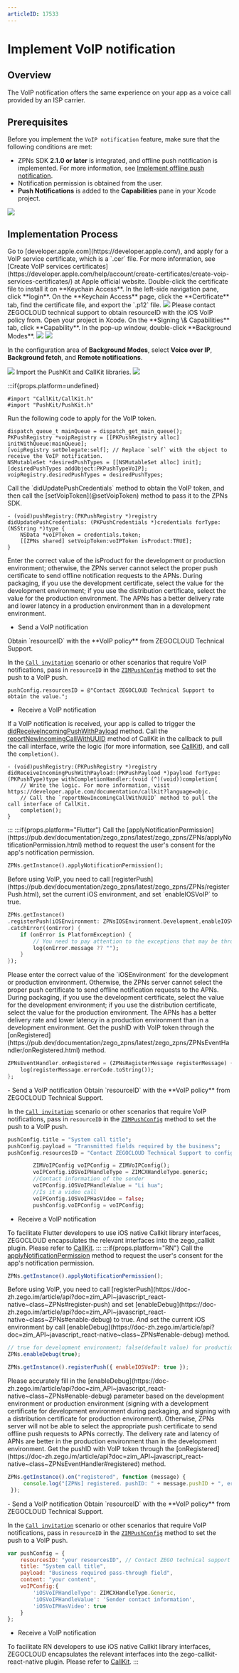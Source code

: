 ```yaml
---
articleID: 17533
---
```

# Implement VoIP notification


## Overview

The VoIP notification offers the same experience on your app as a voice call provided by an ISP carrier.



## Prerequisites

Before you implement the `VoIP notification` feature, make sure that the following conditions are met:

- ZPNs SDK **2.1.0 or later** is integrated, and offline push notification is implemented. For more information, see [Implement offline push notification](./Implement%20offline%20push%20notification.mdx).
- Notification permission is obtained from the user.
- **Push Notifications** is added to the **Capabilities** pane in your Xcode project.
<Frame width="512" height="auto" caption=""><img src="https://storage.zego.im/sdk-doc/Pics/ZIM/offline_push_enable_pushNotification.png" /></Frame>

## Implementation Process

<Steps>
<Step title="Apply for a VoIP service certificate">
Go to [developer.apple.com](https://developer.apple.com/), and apply for a VoIP service certificate, which is a `.cer` file. For more information, see [Create VoIP services certificates](https://developer.apple.com/help/account/create-certificates/create-voip-services-certificates/) at Apple official website.
</Step>
<Step title="Export the .p12 file">
Double-click the certificate file to install it on **Keychain Access**. In the left-side navigation pane, click **login**. On the **Keychain Access** page, click the **Certificate** tab, find the certificate file, and export the `.p12` file.
<Frame width="512" height="auto" caption=""><img src="https://storage.zego.im/sdk-doc/Pics/ZIM/iOS/VoIP_p12.jpg" /></Frame>
</Step>
<Step title="Obtain resourceID">
Please contact ZEGOCLOUD technical support to obtain resourceID with the iOS VoIP policy from.
</Step>
<Step title="Add Background Modes Capabilities">
Open your project in Xcode. On the **Signing \& Capabilities** tab, click **Capability**. In the pop-up window, double-click **Background Modes**.

<Frame width="512" height="auto" caption=""><img src="https://storage.zego.im/sdk-doc/Pics/ZIM/iOS/capability.jpg" /></Frame>
<Frame width="512" height="auto" caption=""><img src="https://storage.zego.im/sdk-doc/Pics/ZIM/iOS/Capability_Window.jpeg" /></Frame>

In the configuration area of **Background Modes**, select **Voice over IP**, **Background fetch**, and **Remote notifications**.
   
<Frame width="512" height="auto" caption=""><img src="https://storage.zego.im/sdk-doc/Pics/ZIM/iOS/Background_Modes.jpeg" /></Frame>
</Step>
<Step title="Import the PushKit and CallKit libraries">
Import the PushKit and CallKit libraries.
<Frame width="512" height="auto" caption=""><img src="https://storage.zego.im/sdk-doc/Pics/ZIM/iOS/Callkit_and_Pushkit.jpg" /></Frame>
</Step>

:::if{props.platform=undefined}
<Step title="Import the header files before use">
```objc
#import "CallKit/CallKit.h"
#import "PushKit/PushKit.h"
```
</Step>
<Step title="Apply for the VoIP token">
Run the following code to apply for the VoIP token.
   
```objc
dispatch_queue_t mainQueue = dispatch_get_main_queue();
PKPushRegistry *voipRegistry = [[PKPushRegistry alloc] initWithQueue:mainQueue];
[voipRegistry setDelegate:self]; // Replace `self` with the object to receive the VoIP notification.
NSMutableSet *desiredPushTypes = [[NSMutableSet alloc] init];
[desiredPushTypes addObject:PKPushTypeVoIP];
voipRegistry.desiredPushTypes = desiredPushTypes;
```
</Step>
<Step title="Obtain the VoIP token">
Call the `didUpdatePushCredentials` method to obtain the VoIP token, and then call the [setVoipToken](@setVoipToken) method to pass it to the ZPNs SDK.
   
```objc
- (void)pushRegistry:(PKPushRegistry *)registry didUpdatePushCredentials: (PKPushCredentials *)credentials forType:(NSString *)type {
    NSData *voIPToken = credentials.token;
    [[ZPNs shared] setVoipToken:voIPToken isProduct:TRUE];
}
```
   
<div class="mk-warning">
Enter the correct value of the isProduct for the development or production environment; otherwise, the ZPNs server cannot select the proper push certificate to send offline notification requests to the APNs. During packaging, if you use the development certificate, select the value for the development environment; if you use the distribution certificate, select the value for the production environment. The APNs has a better delivery rate and lower latency in a production environment than in a development environment.
</div>
</Step>
<Step title="Send and receive a VoIP notification">

- Send a VoIP notification
     
<Note title="Note">
Obtain `resourceID` with the **VoIP policy** from ZEGOCLOUD Technical Support.
</Note>

In the [`Call invitation`](./../Guides/Call%20invitation%20signaling.mdx) scenario or other scenarios that require VoIP notifications, pass in `resourceID` in the [`ZIMPushConfig`](@-ZIMPushConfig) method to set the push to a VoIP push.

     
```objc
pushConfig.resourcesID = @"Contact ZEGOCLOUD Technical Support to obtain the value.";
```
   
- Receive a VoIP notification
     
If a VoIP notification is received, your app is called to trigger the [didReceiveIncomingPushWithPayload](https://developer.apple.com/documentation/pushkit/pkpushregistrydelegate/2875784-pushregistry?language=objc) method. Call the [reportNewIncomingCallWithUUID](https://developer.apple.com/documentation/callkit/cxprovider/1930694-reportnewincomingcallwithuuid/) method of CallKit in the callback to pull the call interface, write the logic (for more information, see [CallKit](https://developer.apple.com/documentation/callkit?language=objc)), and call the `completion()`.
     
```objc
- (void)pushRegistry:(PKPushRegistry *)registry didReceiveIncomingPushWithPayload:(PKPushPayload *)payload forType:(PKPushType)type withCompletionHandler:(void (^)(void))completion{
    // Write the logic. For more information, visit https://developer.apple.com/documentation/callkit?language=objc.
    // Call the `reportNewIncomingCallWithUUID` method to pull the call interface of CallKit.
    completion();
}
```
</Step>
:::
:::if{props.platform="Flutter"}
<Step title="Apply for Notification Permission">
Call the [applyNotificationPermission](https://pub.dev/documentation/zego_zpns/latest/zego_zpns/ZPNs/applyNotificationPermission.html) method to request the user's consent for the app's notification permission.

```dart
ZPNs.getInstance().applyNotificationPermission();
```
</Step>
<Step title="Enable VoIP">
Before using VoIP, you need to call [registerPush](https://pub.dev/documentation/zego_zpns/latest/zego_zpns/ZPNs/registerPush.html), set the current iOS environment, and set `enableIOSVoIP` to true.

```dart
ZPNs.getInstance()
.registerPush(iOSEnvironment: ZPNsIOSEnvironment.Development,enableIOSVoIP: true)
.catchError((onError) {
	if (onError is PlatformException) {
    	// You need to pay attention to the exceptions that may be thrown here
    	log(onError.message ?? "");
   	}
});
```
<Warning title="Warning">
Please enter the correct value of the `iOSEnvironment` for the development or production environment. Otherwise, the ZPNs server cannot select the proper push certificate to send offline notification requests to the APNs. During packaging, if you use the development certificate, select the value for the development environment; if you use the distribution certificate, select the value for the production environment. The APNs has a better delivery rate and lower latency in a production environment than in a development environment.
</Warning>
</Step>
<Step title="Get the pushID with VoIP token">
Get the pushID with VoIP token through the [onRegistered](https://pub.dev/documentation/zego_zpns/latest/zego_zpns/ZPNsEventHandler/onRegistered.html) method.

```dart
ZPNsEventHandler.onRegistered = (ZPNsRegisterMessage registerMessage) {
	log(registerMessage.errorCode.toString());
};
```
</Step>
<Step title="Send and receive a VoIP notification">
- Send a VoIP notification
    
<Note title="Note">
Obtain `resourceID` with the **VoIP policy** from ZEGOCLOUD Technical Support.
</Note>
 
In the [`Call invitation`](./../Guides/Call%20invitation%20signaling.mdx) scenario or other scenarios that require VoIP notifications, pass in `resourceID` in the [`ZIMPushConfig`](@-ZIMPushConfig) method to set the push to a VoIP push.


```dart
pushConfig.title = "System call title";
pushConfig.payload = "Transmitted fields required by the business";
pushConfig.resourcesID = "Contact ZEGOCLOUD Technical Support to configure resourcesID";

        ZIMVoIPConfig voIPConfig = ZIMVoIPConfig();
        voIPConfig.iOSVoIPHandleType = ZIMCXHandleType.generic;
        //Contact information of the sender
        voIPConfig.iOSVoIPHandleValue = "Li hua";
        //Is it a video call
        voIPConfig.iOSVoIPHasVideo = false;
        pushConfig.voIPConfig = voIPConfig;
```

- Receive a VoIP notification

To facilitate Flutter developers to use iOS native Callkit library interfaces, ZEGOCLOUD encapsulates the relevant interfaces into the zego_callkit plugin. Please refer to [CallKit](./Best%20Practices/CallKit%20user%20guide.mdx).
</Step>
:::
:::if{props.platform="RN"}
<Step title="Apply for Notification Permission">
Call the [applyNotificationPermission](https://docs.zegocloud.com/article/api?doc=zim_API~javascript_react-native~class~ZPNs#apply-notification-permission) method to request the user's consent for the app's notification permission.

```js
ZPNs.getInstance().applyNotificationPermission();
```
</Step>
<Step title="Enable VoIP">
Before using VoIP, you need to call [registerPush](https://doc-zh.zego.im/article/api?doc=zim_API~javascript_react-native~class~ZPNs#register-push) and set [enableDebug](https://doc-zh.zego.im/article/api?doc=zim_API~javascript_react-native~class~ZPNs#enable-debug) to true. And set the current iOS environment by call [enableDebug](https://doc-zh.zego.im/article/api?doc=zim_API~javascript_react-native~class~ZPNs#enable-debug) method.

```js
// true for development environment; false(default value) for production environment.
ZPNs.enableDebug(true);

ZPNs.getInstance().registerPush({ enableIOSVoIP: true });
```
<Warning title="Warning">
Please accurately fill in the [enableDebug](https://doc-zh.zego.im/article/api?doc=zim_API~javascript_react-native~class~ZPNs#enable-debug) parameter based on the development environment or production environment (signing with a development certificate for development environment during packaging, and signing with a distribution certificate for production environment). Otherwise, ZPNs server will not be able to select the appropriate push certificate to send offline push requests to APNs correctly. The delivery rate and latency of APNs are better in the production environment than in the development environment.
</Warning>
</Step>
<Step title="Get the pushID with VoIP token">
Get the pushID with VoIP token through the [onRegistered](https://doc-zh.zego.im/article/api?doc=zim_API~javascript_react-native~class~ZPNsEventHandler#registered) method.

```js
ZPNs.getInstance().on("registered", function (message) {
     console.log("[ZPNs] registered. pushID: " + message.pushID + ", error: " + message.errorCode);
 });
```
</Step>
<Step title="Send and receive a VoIP notification">
- Send a VoIP notification
    
<Note title="Note">
Obtain `resourceID` with the **VoIP policy** from ZEGOCLOUD Technical Support.
</Note>
 
In the [`Call invitation`](./../Guides/Call%20invitation%20signaling.mdx) scenario or other scenarios that require VoIP notifications, pass in `resourceID` in the [`ZIMPushConfig`](https://doc-zh.zego.im/article/api?doc=zim_API~javascript_react-native~interface~ZIMPushConfig) method to set the push to a VoIP push.


```js
var pushConfig = {
    resourcesID: "your resourcesID", // Contact ZEGO technical support for the configured resourcesID
    title: "System call title",
    payload: "Business required pass-through field",
    content: "your content",
    voIPConfig:{
        'iOSVoIPHandleType': ZIMCXHandleType.Generic,
        'iOSVoIPHandleValue': 'Sender contact information',
        'iOSVoIPHasVideo': true
    }
};
```

- Receive a VoIP notification

To facilitate RN developers to use iOS native Callkit library interfaces, ZEGOCLOUD encapsulates the relevant interfaces into the zego-callkit-react-native plugin. Please refer to [CallKit](./Best%20Practices/CallKit%20user%20guide.mdx).
</Step>
:::
</Steps>
